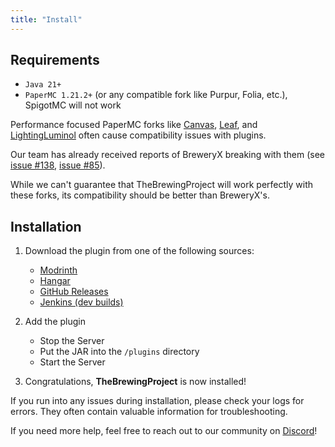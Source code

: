 ```yaml
---
title: "Install"
---
```



## Requirements

- `Java 21+`
- `PaperMC 1.21.2+` (or any compatible fork like Purpur, Folia, etc.), SpigotMC will not work

<Aside title="Performance Forks" variant="warning">

Performance focused PaperMC forks like [Canvas](https://github.com/CraftCanvasMC/Canvas), [Leaf](https://github.com/Winds-Studio/Leaf), and [LightingLuminol](https://github.com/LuminolMC/LightingLuminol) often cause compatibility issues with plugins.

Our team has already received reports of BreweryX breaking with them (see [issue #138](https://github.com/BreweryTeam/BreweryX/issues/138), [issue #85](https://github.com/BreweryTeam/BreweryX/issues/85)).

While we can't guarantee that TheBrewingProject will work perfectly with these forks, its compatibility should be better than BreweryX's.

</Aside>

## Installation

<Steps>

1. Download the plugin from one of the following sources:
    - <a href={meta.download.modrinth}>Modrinth</a>
    - <a href={meta.download.hangar}>Hangar</a>
    - <a href={meta.download.githubReleases}>GitHub Releases</a>
    - <a href={meta.download.jenkins}>Jenkins (dev builds)</a>

2. Add the plugin
    - Stop the Server
    - Put the JAR into the `/plugins` directory
    - Start the Server

3. Congratulations, **TheBrewingProject** is now installed!

</Steps>

<Aside title="Problems?" variant="error">

If you run into any issues during installation, please check your logs for errors. They often contain valuable information for troubleshooting.

If you need more help, feel free to reach out to our community on <a href={meta.media.discord}>Discord</a>!

</Aside>
